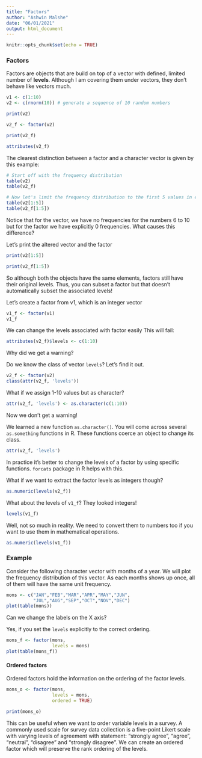 ```yaml
---
title: "Factors"
author: "Ashwin Malshe"
date: "06/01/2021"
output: html_document
---
```


```r
knitr::opts_chunk$set(echo = TRUE)
```

### Factors

Factors are objects that are build on top of a vector with defined, limited number of **levels**. Although I am covering them under vectors, they don't behave like vectors much.

```r
v1 <- c(1:10)
v2 <- c(rnorm(10)) # generate a sequence of 10 random numbers
```

```r
print(v2)
```



```r
v2_f <- factor(v2)

print(v2_f)
```

```r
attributes(v2_f)
```


The clearest distinction between a factor and a character vector is given by this example:

```r
# Start off with the frequency distribution
table(v2)
table(v2_f)
```

```r
# Now let's limit the frequency distribution to the first 5 values in each case
table(v2[1:5])
table(v2_f[1:5])

```


Notice that for the vector, we have no frequencies for the numbers 6 to 10 but for the factor we have explicitly 0 frequencies. What causes this difference?

Let's print the altered vector and the factor

```r
print(v2[1:5])

print(v2_f[1:5])

```

So although both the objects have the same elements, factors still have their original levels. Thus, you can subset a factor but that doesn't automatically subset the associated levels!

Let's create a factor from v1, which is an integer vector

```r
v1_f <- factor(v1)
v1_f
```

We can change the levels associated with factor easily
This will fail:

```r
attributes(v2_f)$levels <- c(1:10)
```

Why did we get a warning?


Do we know the class of vector `levels`?
Let's find it out.

```r
v2_f <- factor(v2)
class(attr(v2_f, 'levels'))
```

What if we assign 1-10 values but as character?

```r
attr(v2_f, 'levels') <- as.character(c(1:10))
```

Now we don't get a warning!

We learned a new function `as.character()`. You will come across several `as.something` functions in R. These functions coerce an object to change its class.

```r
attr(v2_f, 'levels')
```

In practice it's better to change the levels of a factor by using specific functions. `forcats` package in R helps with this.

What if we want to extract the factor levels as integers though?


```r
as.numeric(levels(v2_f))
```

What about the levels of `v1_f`? They looked integers!

```r
levels(v1_f)
```

Well, not so much in reality. We need to convert them to numbers too if you want to use them in mathematical operations.


```r
as.numeric(levels(v1_f))
```


### Example

Consider the following character vector with months of a year. We will plot the frequency distribution of this vector. As each months shows up once, all of them will have the same unit frequency.

```r
mons <- c("JAN","FEB","MAR","APR","MAY","JUN",
          "JUL","AUG","SEP","OCT","NOV","DEC")
plot(table(mons))
```

Can we change the labels on the X axis?

Yes, if you set the `levels` explicitly to the correct ordering.

```r
mons_f <- factor(mons,
                 levels = mons)
plot(table(mons_f))
```


#### Ordered factors

Ordered factors hold the information on the ordering of the factor levels.

```r
mons_o <- factor(mons,
                 levels = mons,
                 ordered = TRUE)

print(mons_o)
```
This can be useful when we want to order variable levels in a survey. A commonly used scale for survey data collection is a five-point Likert scale with varying levels of agreement with statement: "strongly agree", "agree", "neutral", "disagree" and "strongly disagree". We can create an ordered factor which will preserve the rank ordering of the levels.
